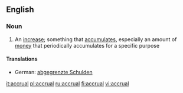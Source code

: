 ==English==

===Noun===
{{wikipedia}}
{{en-noun}}

# An [[increase]]; something that [[accumulate]]s, especially an amount of [[money]] that periodically accumulates for a specific purpose

====Translations====
{{top}}
*German: [[abgegrenzte Schulden]]
{{mid}}
{{bottom}}

[[it:accrual]]
[[pl:accrual]]
[[ru:accrual]]
[[fi:accrual]]
[[vi:accrual]]
